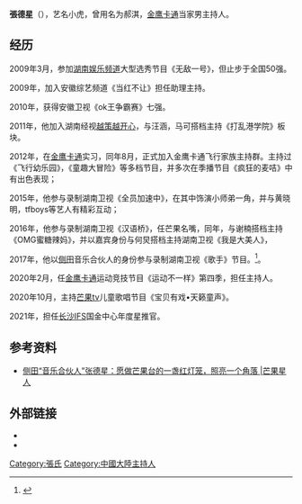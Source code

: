 {{Multiple issues|
{{Refimprove|time=2020-08-27T03:10:05+00:00}}
{{Copy edit|time=2020-08-27T05:03:48+00:00}}
{{Fanpov|time=2020-08-28T13:02:55+00:00}}
}}
{{藝人
| 姓名 = 張德星
| 類型 = 主持人
| 圖片 =
| 羅馬拼音 =
| 英文名 = 
| 國籍 = {{PRC}}
| 昵称 = 虎子、小虎、张小虎
| 出生日期 = {{birth date and age|1990|5|25}}
| 籍貫 = 安徽合肥
| 出生地點 = 
| 教育程度 = 广东海洋大学
| 職業 = [[主持人|主持人]]
| 語言 = [[國語|國語]]
| 信仰 =
| 經紀公司 = [[金鹰卡通|金鹰卡通]]
| 出道日期 = 2009年
| 活躍年代 = 
| 獎項 = 
| imdb = 
}}

'''張德星'''（{{bd|1990年|5月25日}}），艺名小虎，曾用名为郝淇，[[金鹰卡通|金鹰卡通]]当家男主持人。

==经历==

2009年3月，参加[[湖南娱乐频道|湖南娱乐频道]]大型选秀节目《无敌一号》，但止步于全国50强。

2009年，加入安徽综艺频道《当红不让》担任助理主持。

2010年，获得安徽卫视《ok王争霸赛》七强。

2011年，他加入湖南经视[[越策越开心|越策越开心]]，与汪涵，马可搭档主持《打乱港学院》板块。

2012年，在[[金鹰卡通|金鹰卡通]]实习，同年8月，正式加入金鹰卡通飞行家族主持群。主持过《飞行幼乐园》，《童趣大冒险》等多档节目，并多次在季播节目《疯狂的麦咭》中有出色表现；

2015年，他参与录制湖南卫视《全员加速中》，在其中饰演小师弟一角，并与黄晓明，tfboys等艺人有精彩互动；

2016年，他参与录制湖南卫视《汉语桥》，任芒果名嘴，同年，与谢楠搭档主持《OMG蜜糖辣妈》，并以嘉宾身份与何炅搭档主持湖南卫视《我是大美人》，

2017年，他以[[侧田|侧田]]音乐合伙人的身份参与录制湖南卫视《歌手》节目。<ref>{{Cite news|title=金鹰卡通主持人、演员小虎：阳光俊朗的邻家大哥哥|url=https://ent.rednet.cn/c/2017/05/10/4289473.htm|date=2017-05-10|newspaper=紅網文化娛樂頻道|access-date=2020-06-09|archive-date=2020-06-09|archive-url=https://web.archive.org/web/20200609004010/https://ent.rednet.cn/c/2017/05/10/4289473.htm|dead-url=no}}</ref>。

2020年2月，任[[金鹰卡通|金鹰卡通]]运动竞技节目《运动不一样》第四季，担任主持人。

2020年10月，主持[[芒果tv|芒果tv]]儿童歌唱节目《宝贝有戏•天籁童声》。

2021年，担任[[长沙IFS|长沙IFS]]国金中心年度星推官。

== 参考资料 ==
{{Reflist}}
*[http://mp.weixin.qq.com/s?subscene=19&__biz=MzA5NzEwODg4MQ==&mid=2651238430&idx=1&sn=a302ee6f233800bee2b65cf4e8b74e0c&chksm=8b57c6e0bc204ff6bd26892f8fe699f6ce02abbf5dbc908a063014f4d161258f48b9abedfdbb&scene=7&ascene=65&devicetype=android-29&version=27001235&nettype=WIFI&abtest_cookie=AAACAA%3D%3D&lang=zh_CN&exportkey=AZVhhAlvEYuzelPzO7pK6hA%3D&pass_ticket=eY%2BHY3Sp%2FiHeHtSRVKjJ1DdzOtLnAFR0MeO%2BjRgY7Ro%3D&wx_header=1 侧田“音乐合伙人”张德星：愿做芒果台的一盏红灯笼，照亮一个角落 |芒果星人]

== 外部链接 ==
*{{Sinaweibo|zhangdexing}}
*{{Instagram|zhangdexing525}}
[[Category:張氏|Category:張氏]]
[[Category:中國大陸主持人|Category:中國大陸主持人]]